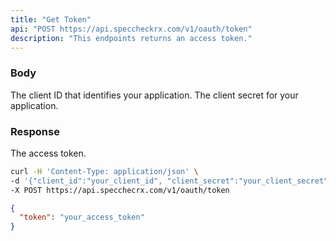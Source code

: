 ```yaml
---
title: "Get Token"
api: "POST https://api.speccheckrx.com/v1/oauth/token"
description: "This endpoints returns an access token."
---
```


### Body

<ParamField body="client_id" type="string">
  The client ID that identifies your application.
</ParamField>

<ParamField body="client_secret" type="string">
  The client secret for your application.
</ParamField>

### Response

<ResponseField name="token" type="string">
  The access token.
</ResponseField>

<RequestExample>

```bash Example Request
curl -H 'Content-Type: application/json' \
-d '{"client_id":"your_client_id", "client_secret":"your_client_secret"}' \
-X POST https://api.specchecrx.com/v1/oauth/token
```

</RequestExample>

<ResponseExample>

```json Response
{
  "token": "your_access_token"
}
```

</ResponseExample>
